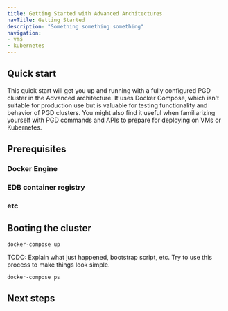 ```yaml
---
title: Getting Started with Advanced Architectures
navTitle: Getting Started
description: "Something something something"
navigation:
- vms
- kubernetes
---
```


## Quick start

This quick start will get you up and running with a fully configured PGD cluster in the Advanced architecture. It uses Docker Compose, which isn't suitable for production use but is valuable for testing functionality and behavior of PGD clusters. You might also find it useful when familiarizing yourself with PGD commands and APIs to prepare for deploying on VMs or Kubernetes.

## Prerequisites

### Docker Engine
### EDB container registry
### etc

## Booting the cluster

```
docker-compose up
```

TODO: Explain what just happened, bootstrap script, etc. Try to use this process to make things look simple.

```
docker-compose ps
```

## Next steps
